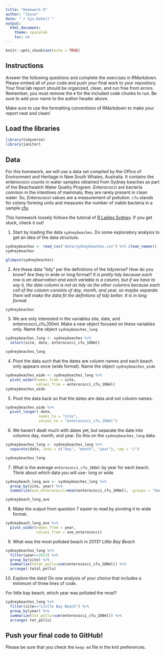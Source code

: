 ```yaml
---
title: "Homework 9"
author: "Joyce"
date: "`r Sys.Date()`"
output:
  html_document:
    theme: spacelab
    toc: no
---
```


```r
knitr::opts_chunk$set(echo = TRUE)
```

## Instructions
Answer the following questions and complete the exercises in RMarkdown. Please embed all of your code and push your final work to your repository. Your final lab report should be organized, clean, and run free from errors. Remember, you must remove the `#` for the included code chunks to run. Be sure to add your name to the author header above.  

Make sure to use the formatting conventions of RMarkdown to make your report neat and clean!  

## Load the libraries
```r
library(tidyverse)
library(janitor)
``` 

## Data
For this homework, we will use a data set compiled by the Office of Environment and Heritage in New South Whales, Australia. It contains the enterococci counts in water samples obtained from Sydney beaches as part of the Beachwatch Water Quality Program. _Enterococci_ are bacteria common in the intestines of mammals; they are rarely present in clean water. So, _Enterococci_ values are a measurement of pollution. `cfu` stands for colony forming units and measures the number of viable bacteria in a sample [cfu](https://en.wikipedia.org/wiki/Colony-forming_unit).   

This homework loosely follows the tutorial of [R Ladies Sydney](https://rladiessydney.org/). If you get stuck, check it out!  

1. Start by loading the data `sydneybeaches`. Do some exploratory analysis to get an idea of the data structure.
```r
sydneybeaches <- read_csv("data/sydneybeaches.csv") %>% clean_names()
sydneybeaches
```

```r
glimpse(sydneybeaches)
```

2. Are these data "tidy" per the definitions of the tidyverse? How do you know? Are they in wide or long format?
_It is pretty tidy because each row is an observation and each variable is a column, but if we have to say it, the date column is not as tidy as the other columns because each cell of the column consists of day, month, and year, so maybe separate them will make the data fit the defintions of tidy better. It is in long format._
```r
sydneybeaches
```

3. We are only interested in the variables site, date, and enterococci_cfu_100ml. Make a new object focused on these variables only. Name the object `sydneybeaches_long`
```r
sydneybeaches_long <- sydneybeaches %>% 
  select(site, date, enterococci_cfu_100ml)

sydneybeaches_long
```

4. Pivot the data such that the dates are column names and each beach only appears once (wide format). Name the object `sydneybeaches_wide`
```r
sydneybeaches_wide <- sydneybeaches_long %>% 
  pivot_wider(names_from = site,
              values_from = enterococci_cfu_100ml)
sydneybeaches_wide
```

5. Pivot the data back so that the dates are data and not column names.
```r
sydneybeaches_wide %>% 
  pivot_longer(-date,
               names_to = "site",
               values_to = "enterococci_cfu_100ml")
```

6. We haven't dealt much with dates yet, but separate the date into columns day, month, and year. Do this on the `sydneybeaches_long` data.
```r
sydneybeaches_long <- sydneybeaches_long %>% 
  separate(date, into = c("day", "month", "year"), sep = "/")

sydneybeaches_long
```

7. What is the average `enterococci_cfu_100ml` by year for each beach. Think about which data you will use- long or wide.
```r
sydneybeach_long_ave <- sydneybeaches_long %>% 
  group_by(site, year) %>% 
  summarize(ave_enterococci=mean(enterococci_cfu_100ml), .groups = "keep")

sydneybeach_long_ave
```

8. Make the output from question 7 easier to read by pivoting it to wide format.
```r
sydneybeach_long_ave %>% 
  pivot_wider(names_from = year,
              values_from = ave_enterococci)
```

9. What was the most polluted beach in 2013?
_Little Bay Beach_
```r
sydneybeaches_long %>% 
  filter(year==2013) %>% 
  group_by(site) %>% 
  summarize(total_pollu=sum(enterococci_cfu_100ml)) %>% 
  arrange(-total_pollu)
```

10. Explore the data! Do one analysis of your choice that includes a minimum of three lines of code.  

For little bay beach, which year was polluted the most?
```r
sydneybeaches_long %>% 
  filter(site=="Little Bay Beach") %>% 
  group_by(year) %>% 
  summarize(tot_pollu=sum(enterococci_cfu_100ml)) %>% 
  arrange(-tot_pollu)
```

## Push your final code to GitHub!
Please be sure that you check the `keep md` file in the knit preferences.   